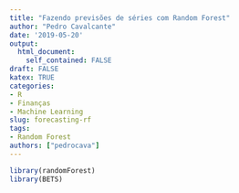 ```yaml
---
title: "Fazendo previsões de séries com Random Forest"
author: "Pedro Cavalcante"
date: '2019-05-20'
output:
  html_document:
    self_contained: FALSE
draft: FALSE
katex: TRUE
categories:
- R
- Finanças
- Machine Learning
slug: forecasting-rf
tags:
- Random Forest
authors: ["pedrocava"]
---
```




```R
library(randomForest)
library(BETS)
```

